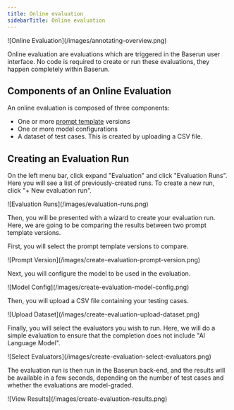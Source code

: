 ```yaml
---
title: Online evaluation
sidebarTitle: Online evaluation
---
```


<Frame>![Online Evaluation](/images/annotating-overview.png)</Frame>

Online evaluation are evaluations which are triggered in the Baserun user interface. No code is required to create or run these evaluations, they happen completely within Baserun.

## Components of an Online Evaluation

An online evaluation is composed of three components:

- One or more [prompt template](/templates/overview) versions
- One or more model configurations
- A dataset of test cases. This is created by uploading a CSV file.

## Creating an Evaluation Run

On the left menu bar, click expand "Evaluation" and click "Evaluation Runs". Here you will see a list of previously-created runs. To create a new run, click "+ New evaluation run".

<Frame>![Evaluation Runs](/images/evaluation-runs.png)</Frame>

Then, you will be presented with a wizard to create your evaluation run. Here, we are going to be comparing the results between two prompt template versions.

First, you will select the prompt template versions to compare.

<Frame>![Prompt Version](/images/create-evaluation-prompt-version.png)</Frame>

Next, you will configure the model to be used in the evaluation.

<Frame>![Model Config](/images/create-evaluation-model-config.png)</Frame>

Then, you will upload a CSV file containing your testing cases.

<Frame>![Upload Dataset](/images/create-evaluation-upload-dataset.png)</Frame>

Finally, you will select the evaluators you wish to run. Here, we will do a simple evaluation to ensure that the completion does not include "AI Language Model".

<Frame>![Select Evaluators](/images/create-evaluation-select-evaluators.png)</Frame>

The evaluation run is then run in the Baserun back-end, and the results will be available in a few seconds, depending on the number of test cases and whether the evaluations are model-graded.

<Frame>![View Results](/images/create-evaluation-results.png)</Frame>